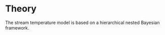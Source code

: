 # Theory {#theory}

The stream temperature model is based on a hierarchical nested Bayesian framework.

